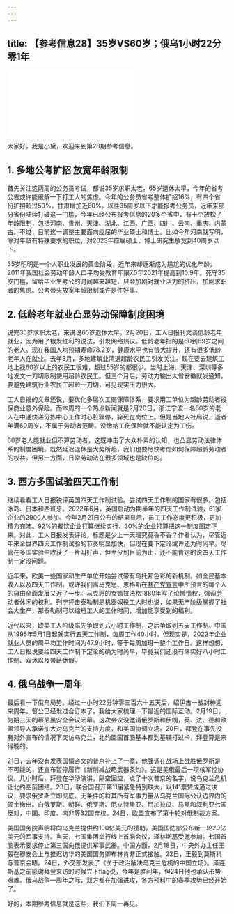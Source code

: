 ```yaml
---
---
---
```

title: 【参考信息28】35岁VS60岁；俄乌1小时22分零1年
---




<iframe src="//player.bilibili.com/player.html?&bvid=BV1nM411E7D3&page=1&as_wide=1&high_quality=1&danmaku=1" scrolling="no" border="0" frameborder="no" framespacing="0" allowfullscreen></iframe>




大家好，我是小黛，欢迎来到第28期参考信息。

## 1. 多地公考扩招 放宽年龄限制

首先关注这两周的公务员考试，都说35岁求职太老，65岁退休太早，今年的省考公告或许能缓解一下打工人的焦虑。今年的公务员省考整体扩招16%，有四个省份扩招超过50%，甘肃增加近80%。以往35周岁以下才能报考公务员，近年来部分省份陆续打破这一门槛，今年已经公布报考信息的20多个省中，有十个放松了年龄限制，包括河南、贵州、天津、湖北、江西、广西、四川、云南、重庆、内蒙古。不过，目前这一调整主要面向应届的毕业硕士和博士。比如今年河南就写明，除对年龄有特殊要求的职位，对2023年应届硕士、博士研究生放宽到40周岁以下。

35岁明明是一个人职业发展的黄金阶段，近年来却逐渐成为尴尬的优化年龄。2011年我国社会劳动年龄人口平均受教育年限7.5年2021年提高到10.9年。死守35岁门槛，留给毕业生考公的时间越来越短，只会加剧对就业活力的挤压，加剧求职者的焦虑。公考带头放宽年龄限制或许是件好事。

## 2. 低龄老年就业凸显劳动保障制度困境

说完35岁求职太老，来说说65岁退休太早。2月20日，工人日报刊文谈低龄老年就业，因为用了银发红利的说法，引发网络热议。低龄老年指的是60到69岁之间的老人。现在我国人均预期寿命78.2岁，健康水平也有很大提升，还有很多低龄老年人在就业。去年3月，多地建筑业清退超龄农民工引发关注。现在要去建筑工地上找60岁以上的农民工很难，超过55岁的都很少。当时上海、天津、深圳等多地发文一刀切限制使用超龄农民工。但三个月后，劳动力输出大省安徽就发通知，要避免建筑行业农民工超龄一刀切，可见现实压力很大。

工人日报的文章还说，要优化多层次工商保障体系，要求用工单位为超龄劳动者投保商业意外保险。而本周的一个热点新闻就是2月20日，浙江宁波一名60岁的老人在中通快递分拣中心工作时心脏骤停，猝死在岗位上。但是当地人社局说，逝者年满60周岁，不属于劳动者范畴。没缴纳工伤保险就不能认定为工伤。

60岁老人能就业但不算劳动者，这既冲击了大众朴素的认知，也凸显劳动法律体系的制度困境。既然延迟退休是大势所趋，我们也要尽快考虑如何保障超龄劳动者的权益。但另一方面，日常劳动法在很多领域也是缺位的。

## 3. 西方多国试验四天工作制

继续看看工人日报锐评英国四天工作制试验。尝试四天工作制的国家有很多。包括冰岛、日本和西班牙。2022年6月，英国启动为期半年的四天工作制试验，61家企业的2900人参加。今年2月21日公布的结果显示，员工工作态度更积极，更加精力充沛。92%的餐饮企业打算继续实行，30%的企业打算把这一制度固定下来。对此，工人日报发表评论，标题是少上一天班究竟香不香？作者认为，尽管近年来全世界四天工作制试验的节奏明显加快，但现在要下定论或许还为时尚早。尽管在多国实验中收获了一片叫好声，但至少到目前为止，还不能肯定的说四天工作制一定没问题。

近年来，欧美一些国家和生产单位开始尝试带有乌托邦色彩的新机制。如全民基本收入以及四天工作制。或许我们离马克思、恩格斯在[共产党宣言](yi/24)中所预言的每个人的自由全面发展又近了一步。马克思的女婿拉法格1880年写了论懒惰权，强调劳动者休闲的权利。列宁抨击泰勒制是机器奴役工人时也说，如果无产阶级掌握了社会大生产，那泰勒制可以缩短工人的工作时间，增加能享受到的福利。

近代以来，欧美工人阶级率先争取到八小时工作制，之后争取到五天工作制。中国从1995年5月1日起就实行五天工作制，每周工作40小时。但现实是，2022年企业就业人员的周平均工作时间为47.9小时，等于每周加班一整个工作日。这样想想，工人日报说要给四天工作制下定论的确为时尚早，毕竟我们还没有落实好八小时工作制、双休以及带薪休假。

## 4. 俄乌战争一周年

最后看一下俄乌局势。经过一小时22分钟零三百六十五天后，绍伊古一战封神迎来周年。督公已经发过合订本了，我给大家梳理一下最近的国际互动。2月19日，为期三天的慕尼黑安全会议闭幕。这次会议没邀请俄罗斯和伊朗，英、法、德和欧盟领导人承诺加大对乌克兰的支持力度，和美国协调立场。20日，拜登在事先没有对外宣布的情况下突访乌克兰，北约盟国首脑基本都到基辅打过卡，拜登算是来得晚的。

21日，去年没有发表国情咨文的普京补上了一章，他强调在战场上战胜俄罗斯是不可能的，还宣布暂停履行《新削减战略武器条约》。这是美俄最后一项核军控协议。几小时后，拜登在华沙演讲，隔空回应，点了十次普京的名字，说乌克兰危机让北约空前团结。23日，联合国召开第11届紧急特别联大，以141票赞成通过决议，要求俄罗斯立即彻底、无条件的将其所有军事力量从乌克兰国际公认边界内的领土撤出。白俄罗斯、朝鲜、俄罗斯、厄立特里亚、尼加拉瓜、马里和叙利亚七国反对，中国、印度、南非等32国弃权。24日，欧盟宣布了第十轮对俄制裁方案。

美国国务院声明将向乌克兰提供约100亿美元的援助，美国国防部公布新一轮20亿美元的军事支持。当天，七国集团举行线上首脑会议，泽林斯基受邀参加。七国首脑表示要求停止第三国向俄提供军事武器。中国方面，2月18日，中央外办主任王毅在穆安会上与推迟访华的美国国务卿布林肯非正式接触。22日，王毅到莫斯科与普京会晤。24日，外交部发表了《关于政治解决乌克兰危机的中国立场》。泽连斯基之前感谢拜登来访的时候立下flag说，今年是胜利年，但24日他也承认形势艰难。俄乌战争一周年之际，双方都在加强进攻，各方预料中的春季攻势已经开始了。

好的，本期参考信息就是这些，我们下周一再见。

